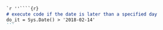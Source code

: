 

````markdown
`r ''````{r}
# execute code if the date is later than a specified day
do_it = Sys.Date() > '2018-02-14'
```
````